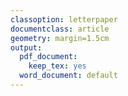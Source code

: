 ```yaml
---
classoption: letterpaper
documentclass: article
geometry: margin=1.5cm
output:
  pdf_document:
    keep_tex: yes
  word_document: default
---
```


<!-- Global figure parameters --> 
\setlength{\unitlength}{1in}
\fontfamily{phv}\selectfont
<!---\usetypescript[phv]--->

<!-- Figure 1 --> 
\graphicspath{{../../../results/master_output/heatmaps/}}
\textbf{\LARGE{Figure 1}}
\begin{picture}(0,4.5)
\put(0.1,-0.5){\includegraphics[width=3.5in]{all_sig_bpcs.png}}
\put(3.7,0.45){\includegraphics[width=3.5in]{clusters_sig_bpcs.png}}
\put(0.1,-3){\includegraphics[width=3.5in]{number_dynamic_bpcs.pdf}}
\put(0,4.2){\textbf{A}}
\put(3.7,4.2){\textbf{B}}
\put(0,-0.5){\textbf{C}}
\end{picture}
\newpage


<!-- Figure 2 --> 
\graphicspath{{../../../results/external_graphics/go_enrichment/}}
\textbf{\LARGE{Figure 2}}
\begin{picture}(0,4.5)
\put(0,1.65){\includegraphics[width=3in]{fig_2a.png}}
\put(3.5,1.65){\includegraphics[width=3in]{fig_2b.png}}

\put(0.1,-2.2){\includegraphics[width=10in]{node_enrichment_go_v2_1.pdf}}
\put(0,4.2){\textbf{A}}
\put(3.5,4.2){\textbf{B}}
\put(0,1.2){\textbf{C}}
\end{picture}
\newpage
<!-- Figure 3 --> 
<!--\graphicspath{{../../../results/master_output/connectivity/}}
\textbf{\LARGE{Figure 3}}
\begin{picture}(0,4.5)
\put(0,-3.3){\includegraphics[width=7in]{hub_bias_heatmap.pdf}}
\put(0,0){\includegraphics[width=3.5in]{doxorubicin_connnectivity.pdf}}
\put(3.5,2){\includegraphics[width=4in]{component_size_significance_search.pdf}}
\put(3.5,-0.1){\includegraphics[width=3.6in]{density_significance_search.pdf}}
\graphicspath{{../../../results/external_graphics/node_edge_simulation/}}
\put(5.75,0.35){\includegraphics[width=0.7in]{all_edge.pdf}}
\put(5.75,1.65){\includegraphics[width=0.7in]{all_node.pdf}}
\put(5.75,2.65){\includegraphics[width=0.7in]{all_edge.pdf}}
\put(5.75,3.85){\includegraphics[width=0.7in]{all_node.pdf}}
\put(0,4){\textbf{A}}
\put(3.5,4){\textbf{B}}
\put(3.5,2){\textbf{C}}
\put(0,-0.3){\textbf{D}}
\end{picture} -->
\textbf{\LARGE{Figure 3}}
\graphicspath{{../../../results/master_output/connectivity/}}
\begin{picture}(0,4.5)
\put(3.6,-0.75){\includegraphics[width=3.5in]{hub_bias_heatmap.pdf}}
\put(0,-0.5){\includegraphics[width=4in]{doxorubicin_connnectivity.pdf}}
\put(0,-3.91){\includegraphics[width=4.9in]{component_size_significance_search.pdf}}
\put(3.9,-3.7){\includegraphics[width=4.3in]{density_significance_search.pdf}}
\graphicspath{{../../../results/external_graphics/node_edge_simulation/}}
\put(2.7,-3.3){\includegraphics[width=0.7in]{all_edge.pdf}}
\put(2.7,-1.7){\includegraphics[width=0.7in]{all_node.pdf}}
\put(6.45,-3.3){\includegraphics[width=0.7in]{all_edge.pdf}}
\put(6.45,-1.7){\includegraphics[width=0.7in]{all_node.pdf}}
\put(0,4.1){\textbf{A}}
\put(4,4.1){\textbf{B}}
\put(0,-1.3){\textbf{C}}
\put(4,-1.3){\textbf{D}}
\end{picture}
\newpage

<!-- Figure 4 --> 
\graphicspath{{../../../results/master_output/expression_pca/}}
\textbf{\LARGE{Figure 4}}
\begin{picture}(0,4.5)
\put(0,1.25){\includegraphics[width=3.3in]{bcPCA_predictions_significant_filtered.pdf}}
\put(4,1.25){\includegraphics[width=3.3in]{bcPCA_precision.pdf}}

\put(0,-4){\includegraphics[width=2in]{hub_comparison.pdf}}
\put(0,-0.5){\includegraphics[width=3.5in]{HXT1_HSP30_comparison.pdf}}
\put(3.8,-0.5){\includegraphics[width=3.5in]{LSP1_comparison.pdf}}

\graphicspath{{../../../results/external_graphics/}}
\put(2.4,-4.1){\includegraphics[width=3.2in]{primary_vs_secondary.png}}
\put(0,4){\textbf{A}}
\put(3.8,4){\textbf{B}}
\put(0,1.1){\textbf{C}}
\put(3.8,1.1){\textbf{D}}
\put(0,-0.8){\textbf{E}}
\put(2.5,-0.8){\textbf{F}}

\end{picture}
